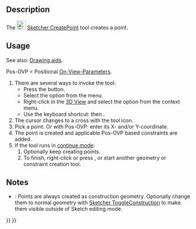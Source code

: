 <languages/>

{{Docnav
|[[Sketcher_StopOperation|Stop Operation]]
|[[Sketcher_CreatePolyline|Polyline]]
|[[Sketcher_Workbench|Sketcher]]
|IconL=Sketcher_StopOperation.svg
|IconR=Sketcher_CreatePolyline.svg
|IconC=Workbench_Sketcher.svg
}}

<div class="mw-translate-fuzzy">
{{GuiCommand/pt-br|Name=Sketcher CreatePoint|Name/pt-br=Sketcher Point|Workbenches=[[Sketcher Workbench/pt-br|Sketcher]]|MenuLocation=Sketch → Sketcher geometries → Create point}}
</div>

==Description==

The [[Image:Sketcher_CreatePoint.svg|24px]] [[Sketcher_CreatePoint|Sketcher CreatePoint]] tool creates a point.

==Usage==

See also: [[Sketcher_Workbench#Drawing_aids|Drawing aids]].

Pos-OVP = Positional [[Sketcher_Preferences#General|On-View-Parameters]]. {{Version|1.0}}

# There are several ways to invoke the tool:
#* Press the {{Button|[[Image:Sketcher_CreatePoint.svg|16px]] [[Sketcher_CreatePoint|Point]]}} button.
#* Select the {{MenuCommand|Sketch → Geometries → [[Image:Sketcher_CreatePoint.svg|16px]] Point}} option from the menu.
#* Right-click in the [[3D_View|3D View]] and select the {{MenuCommand|[[Image:Sketcher_CreatePoint.svg|16px]] Point}} option from the context menu.
#* Use the keyboard shortcut: {{KEY|G}} then {{KEY|Y}}.
# The cursor changes to a cross with the tool icon.
# Pick a point. Or with Pos-OVP: enter its X- and/or Y-coordinate.
# The point is created and applicable Pos-OVP based constraints are added.
# If the tool runs in [[Sketcher_Workbench#Continue_modes|continue mode]]:
## Optionally keep creating points.
## To finish, right-click or press {{KEY|Esc}}, or start another geometry or constraint creation tool.

==Notes==

* {{VersionMinus|0.21}}: Points are always created as construction geometry. Optionally change them to normal geometry with [[Sketcher_ToggleConstruction|Sketcher ToggleConstruction]] to make them visible outside of Sketch editing mode.


{{Docnav
|[[Sketcher_StopOperation|Stop Operation]]
|[[Sketcher_CreatePolyline|Polyline]]
|[[Sketcher_Workbench|Sketcher]]
|IconL=Sketcher_StopOperation.svg
|IconR=Sketcher_CreatePolyline.svg
|IconC=Workbench_Sketcher.svg
}}

{{Sketcher_Tools_navi{{#translation:}}}}
{{Userdocnavi{{#translation:}}}}